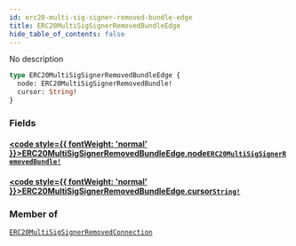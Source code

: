 ```yaml
---
id: erc20-multi-sig-signer-removed-bundle-edge
title: ERC20MultiSigSignerRemovedBundleEdge
hide_table_of_contents: false
---
```








No description

```graphql
type ERC20MultiSigSignerRemovedBundleEdge {
  node: ERC20MultiSigSignerRemovedBundle!
  cursor: String!
}
```


### Fields

#### [<code style={{ fontWeight: 'normal' }}>ERC20MultiSigSignerRemovedBundleEdge.<b>node</b></code>](#)<Bullet />[`ERC20MultiSigSignerRemovedBundle!`](/testnet/api/graphql/objects/erc20-multi-sig-signer-removed-bundle) <Badge class="secondary" text="non-null"/> <Badge class="secondary" text="object"/>
> 
> 

#### [<code style={{ fontWeight: 'normal' }}>ERC20MultiSigSignerRemovedBundleEdge.<b>cursor</b></code>](#)<Bullet />[`String!`](/testnet/api/graphql/scalars/string) <Badge class="secondary" text="non-null"/> <Badge class="secondary" text="scalar"/>
> 
> 



### Member of

[`ERC20MultiSigSignerRemovedConnection`](/testnet/api/graphql/objects/erc20-multi-sig-signer-removed-connection)  <Badge class="secondary" text="object"/>



